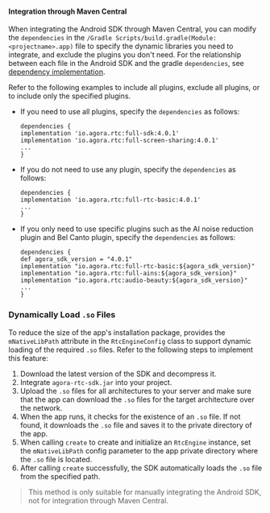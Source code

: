 <PlatformWrapper platform="android">

#### Integration through Maven Central

When integrating the Android SDK through Maven Central, you can modify the `dependencies` in the `/Gradle Scripts/build.gradle(Module: <projectname>.app)` file to specify the dynamic libraries you need to integrate, and exclude the plugins you don't need. For the relationship between each file in the Android SDK and the gradle `dependencies`, see [dependency implementation](#dependency-implementation). 

Refer to the following examples to include all plugins, exclude all plugins, or to include only the specified plugins.

* If you need to use all plugins, specify the `dependencies` as follows:

    ```
    dependencies {
    implementation 'io.agora.rtc:full-sdk:4.0.1'
    implementation 'io.agora.rtc:full-screen-sharing:4.0.1'
    ...
    }
    ```

* If you do not need to use any plugin, specify the `dependencies` as follows:

    ```
    dependencies {
    implementation 'io.agora.rtc:full-rtc-basic:4.0.1'
    ...
    }
    ```

* If you only need to use specific plugins such as the AI ​​noise reduction plugin and Bel Canto plugin, specify the `dependencies` as follows:

    ```
    dependencies {
    def agora_sdk_version = "4.0.1"
    implementation "io.agora.rtc:full-rtc-basic:${agora_sdk_version}"
    implementation "io.agora.rtc:full-ains:${agora_sdk_version}"
    implementation "io.agora.rtc:audio-beauty:${agora_sdk_version}"
    ...
    }
    ```

### Dynamically Load `.so` Files

To reduce the size of the app's installation package, <Vg k="VSDK" /> provides the `mNativeLibPath` attribute in the `RtcEngineConfig` class to support dynamic loading of the required `.so` files. Refer to the following steps to implement this feature:

1. Download the latest version of the SDK and decompress it.
2. Integrate `agora-rtc-sdk.jar` into your project.
3. Upload the `.so` files for all architectures to your server and make sure that the app can download the `.so` files for the target architecture over the network.
4. When the app runs, it checks for the existence of an `.so` file. If not found, it downloads the `.so` file and saves it to the private directory of the app.
5. When calling `create` to create and initialize an `RtcEngine` instance, set the `mNativeLibPath` config parameter to the app private directory where the `.so` file is located.
6. After calling `create` successfully, the SDK automatically loads the `.so` file from the specified path.

> This method is only suitable for manually integrating the Android SDK, not for integration through Maven Central.

</PlatformWrapper>